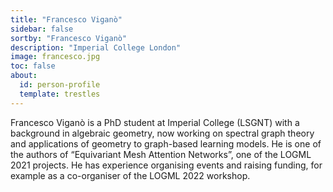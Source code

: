 ```yaml
---
title: "Francesco Viganò"
sidebar: false
sortby: "Francesco Viganò"
description: "Imperial College London"
image: francesco.jpg
toc: false
about:
  id: person-profile
  template: trestles
---
```



Francesco Viganò is a PhD student at Imperial College (LSGNT) with a background in algebraic geometry, now working on spectral graph theory and applications of geometry to graph-based learning models. He is one of the authors of “Equivariant Mesh Attention Networks”, one of the LOGML 2021 projects. He has experience organising events and raising funding, for example as a co-organiser of the LOGML 2022 workshop.